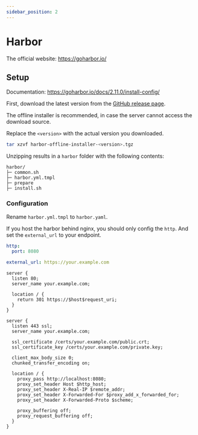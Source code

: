 ```yaml
---
sidebar_position: 2
---
```


# Harbor

The official website: https://goharbor.io/

## Setup

Documentation: https://goharbor.io/docs/2.11.0/install-config/

First, download the latest version from the [GitHub release page](https://github.com/goharbor/harbor/releases/latest).

The offline installer is recommended, in case the server cannot access the download source.

Replace the `<version>` with the actual version you downloaded.
```bash
tar xzvf harbor-offline-installer-<version>.tgz
```
Unzipping results in a `harbor` folder with the following contents:
```
harbor/
├─ common.sh
├─ harbor.yml.tmpl
├─ prepare
├─ install.sh
```

### Configuration

Rename `harbor.yml.tmpl` to `harbor.yaml`.

If you host the harbor behind nginx, you should only config the `http`.
And set the `external_url` to your endpoint.
```yml
http:
  port: 8080

external_url: https://your.example.com
```

```nginx
server {
  listen 80;
  server_name your.example.com;

  location / {
    return 301 https://$host$request_uri;
  }
}

server {
  listen 443 ssl;
  server_name your.example.com;

  ssl_certificate /certs/your.example.com/public.crt;
  ssl_certificate_key /certs/your.example.com/private.key;

  client_max_body_size 0;
  chunked_transfer_encoding on;

  location / {
    proxy_pass http://localhost:8080;
    proxy_set_header Host $http_host;
    proxy_set_header X-Real-IP $remote_addr;
    proxy_set_header X-Forwarded-For $proxy_add_x_forwarded_for;
    proxy_set_header X-Forwarded-Proto $scheme;

    proxy_buffering off;
    proxy_request_buffering off;
  }
}
```